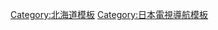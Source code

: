 {{NavboxV2
|name = Tv-hokkaido
|title = [[北海道|北海道地方]]的[[電視台]]
|bodystyle = text-align:left
|bodyclass = hlist
|above  = 按遙控器號碼排序（NHK以[[NHK綜合頻道|綜合頻道]]號碼為準）
|group1style = 
|group1 = [[公共廣播]]<br />([[日本放送協會|NHK]])
|list1  = 
*[[NHK札幌放送局|札幌]] '''3'''
*[[NHK函館放送局|函館]] '''3'''
*[[NHK旭川放送局|旭川]] '''3'''
*[[NHK帶廣放送局|帶廣]] '''3'''
*[[NHK釧路放送局|釧路]] '''3'''
*[[NHK北見放送局|北見]] '''3'''
*[[NHK室蘭放送局|室蘭]] '''3'''
|group2 = [[商業廣播]]
|list2  = 
*{{Color|#00FF00|■}} [[北海道放送|HBC 北海道放送]] '''1'''
*{{Color|#FF0000|■}} [[札幌電視台|STV 札幌電視台]] '''5'''
*{{Color|#AFEEEE|■}} [[北海道電視台|HTB 北海道電視台]] '''6'''
*{{Color|#83A7E2|■}} [[TV北海道|TVh TV北海道]] '''7'''
*{{Color|#7AC7EB|■}} [[北海道文化放送|UHB 北海道文化放送]] '''8'''
|belowstyle=
|below=
*{{Color|#FF0000|■}} [[日本新聞網 (日本電視台)|NNN]]/[[日本電視網協議會|NNS]]加盟台
*{{Color|#AFEEEE|■}} [[全日本新聞網|ANN]]加盟台
*{{Color|#00FF00|■}} [[日本新聞網 (TBS)|JNN]]加盟台
*{{Color|#83A7E2|■}} [[東京電視網|TXN]]加盟台
*{{Color|#7AC7EB|■}} [[富士新聞網|FNN]]/[[富士電視網|FNS]]加盟台<!--
*{{Color|#C9A0DC|■}} [[全國獨立放送協議會|獨立台]]-->

*[[Template:Tv-hokkaido|北海道]]
*[[Template:Tv-tohoku|東北]]
*[[Template:Tv-kanto|關東]]
*[[Template:Tv-chubu|甲信越・靜岡]]
*[[Template:Tv-hokuriku|北陸]]
*[[Template:Tv-tokai|東海]]
*[[Template:Tv-kansai|近畿]]
*[[Template:Tv-chushikoku|中國・四國]]
*[[Template:Tv-kyushuoki|九州・沖繩]]
}}<noinclude>
[[Category:北海道模板]]
[[Category:日本電視導航模板]]
</noinclude>